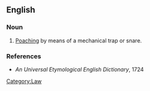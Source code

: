 ==English==

===Noun===
{{en-noun|minoveries}}

# {{law}} [[poaching|Poaching]] by means of a mechanical trap or snare.

===References===         
* ''An Universal Etymological English Dictionary'', 1724

[[Category:Law]]